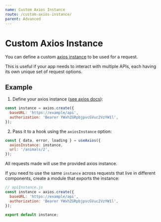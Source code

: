 ```yaml
---
name: Custom Axios Instance
route: /custom-axios-instance/
parent: Advanced
---
```


# Custom Axios Instance

You can define a custom [axios instance](https://github.com/axios/axios#creating-an-instance) to be used for a request.

This is useful if your app needs to interact with multiple APIs, each having its own unique set of request options.

## Example

1. Define your axios instance ([see axios docs](https://github.com/axios/axios#creating-an-instance)):

```js
const instance = axios.create({
  baseURL: 'https://example/api',
  authorization: 'Bearer YWxhZGRpbjpvcGVuc2VzYW1l',
});
```

2. Pass it to a hook using the `axiosInstance` option:

```js
const { data, error, loading } = useAxios({
  axiosInstance: instance,
  url: '/animals/2',
});
```

All requests made will use the provided axios instance.

If you need to use the same `instance` across requests that live in different components, create a module that exports the instance:

```js
// apiInstance.js
const instance = axios.create({
  baseURL: 'https://example/api',
  authorization: 'Bearer YWxhZGRpbjpvcGVuc2VzYW1l',
});

export default instance;
```
